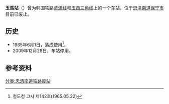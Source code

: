 {{朝鮮半島車站資訊
|公司色 = black
|文字色 = 
|站名 = 玉馬站
|圖片 = OkmaSta.jpg
|pxl = 
|圖片說明 =车站站舍
|前一站1 = [[蓝浦站|蓝浦]]
|前一站距離1 = 4.3
|後一站距離1 = 
|後一站1 = 
|所屬路線1 = [[蓝浦线|蓝浦线]]
|距離1 = 
|起點站1 = [[蓝浦站|蓝浦]]
|前一站2 = 
|前一站距離2 = 
|後一站距離2 = 
|後一站2 = [[玉西站|玉西]]
|所屬路線2 = [[玉西三角线|玉西三角线]]
|距離2 = 
|起點站2 = 玉马
|諺文 = 옥마역
|朝鮮漢字 = 玉馬驛
|文觀部式 = Ongma-yeok
|馬-賴式 = 
|副站名 = 
|車站編號 = 
|停站路線數 = 
|所屬公司 = [[韩国铁道公社|韩国铁道公社]]
|所在地 =[[忠清南道|忠清南道]][[保宁市|保宁市]]
|車站構造 = 地面车站
|月台配置 = 
|啟用年月日 = 1965年6月1日
|廢站年月日 = 2009年12月28日
|上下車人次 = 
|統計年度 = 
|轉車 = 
|備註 = 
|全寬備註 = 
}}

'''玉馬站'''（{{kor|諺=옥마역|漢=玉馬驛|羅=Ongma yeok|f=y}}）曾为韩国铁路[[蓝浦线|蓝浦线]]和[[玉西三角线|玉西三角线]]上的一个车站，位于[[忠清南道|忠清南道]][[保宁市|保宁市]]目前已废止。

== 历史 ==
*1965年6月1日，落成使用<ref>철도청 고시 제142호(1965.05.22)</ref>。
*2009年12月28日，车站停用。

== 参考资料 ==
{{reflist}}

{{蓝浦线}}
{{玉西三角线}}

[[分类:忠清南道铁路废站|分类:忠清南道铁路废站]]